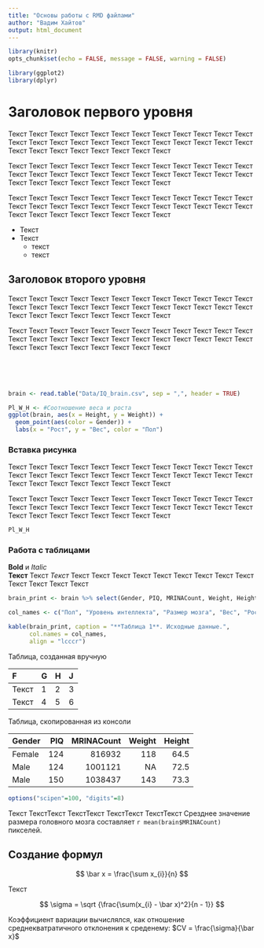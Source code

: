 ```yaml
---
title: "Основы работы с RMD файлами"
author: "Вадим Хайтов"
output: html_document
---
```



```r
library(knitr)
opts_chunk$set(echo = FALSE, message = FALSE, warning = FALSE)

```



```r
library(ggplot2)
library(dplyr)

```


# Заголовок первого уровня

Текст Текст Текст Текст Текст Текст Текст Текст Текст Текст Текст Текст Текст Текст Текст Текст
Текст Текст Текст Текст Текст Текст Текст Текст Текст Текст Текст Текст Текст Текст Текст Текст

Текст Текст Текст Текст Текст Текст Текст Текст Текст Текст Текст Текст Текст Текст Текст Текст
Текст Текст Текст Текст Текст Текст Текст Текст Текст Текст Текст Текст Текст Текст Текст Текст

Текст Текст Текст Текст Текст Текст Текст Текст Текст Текст Текст Текст Текст Текст Текст Текст
Текст Текст Текст Текст Текст Текст Текст Текст Текст Текст Текст Текст Текст Текст Текст Текст

* Текст
* Текст
    - текст
    - текст
    
    
## Заголовок второго уровня

Текст Текст Текст Текст Текст Текст Текст Текст Текст 
Текст Текст Текст Текст Текст Текст Текст
Текст Текст Текст Текст Текст Текст Текст Текст     
Текст Текст Текст Текст Текст Текст Текст Текст

Текст Текст Текст Текст Текст Текст Текст Текст Текст Текст Текст Текст Текст Текст Текст Текст
Текст Текст Текст Текст Текст Текст Текст Текст Текст Текст Текст Текст Текст Текст Текст Текст



<br>
<br>
<br>




```r

brain <- read.table("Data/IQ_brain.csv", sep = ",", header = TRUE)

```

```r
Pl_W_H <- #Соотношение веса и роста
ggplot(brain, aes(x = Height, y = Weight)) +
  geom_point(aes(color = Gender)) + 
  labs(x = "Рост", y = "Вес", color = "Пол") 


```



### Вставка рисунка

Текст Текст Текст Текст Текст Текст Текст Текст Текст 
Текст Текст Текст Текст Текст Текст Текст
Текст Текст Текст Текст Текст Текст Текст Текст     
Текст Текст Текст Текст Текст Текст Текст Текст

Текст Текст Текст Текст Текст Текст Текст Текст Текст Текст Текст Текст Текст Текст Текст Текст
Текст Текст Текст Текст Текст Текст Текст Текст Текст Текст Текст Текст Текст Текст Текст Текст



```r
Pl_W_H
```

### Работа с таблицами

**Bold**  и *Italic*     
**Текст** Текст *Текст* Текст Текст Текст Текст Текст Текст Текст Текст Текст Текст Текст Текст Текст


```r

brain_print <- brain %>% select(Gender, PIQ, MRINACount, Weight, Height)

col_names <- c("Пол", "Уровень интеллекта", "Размер мозга", "Вес", "Рост")

kable(brain_print, caption = "**Таблица 1**. Исходные данные.", 
      col.names = col_names,
      align = "lcccr")
```


Таблица, созданная вручную

| **F**    | **G** | **H** | **J** |
|:------|:---|:---|:---|
| Текст | 1 | 2 | 3 |
| Текст | 4 | 5 | 6 |


Таблица, скопированная из консоли

|Gender | PIQ| MRINACount| Weight| Height|
|:------|---:|----------:|------:|------:|
|Female | 124|     816932|    118|   64.5|
|Male   | 124|    1001121|     NA|   72.5|
|Male   | 150|    1038437|    143|   73.3|


```r
options("scipen"=100, "digits"=8)

```


Текст ТекстТекст ТекстТекст ТекстТекст ТекстТекст Срезднее значение размера головного мозга составляет `r mean(brain$MRINACount)` пикселей. 



## Создание формул


$$
\bar x = \frac{\sum x_{i}}{n}
$$

Текст

$$
\sigma = \sqrt {\frac{\sum(x_{i} - \bar x)^2}{n - 1}}
$$


Коэффициент вариации вычислялся, как отношение среднекватратичного отклонения к среденему: $CV = \frac{\sigma}{\bar x}$
